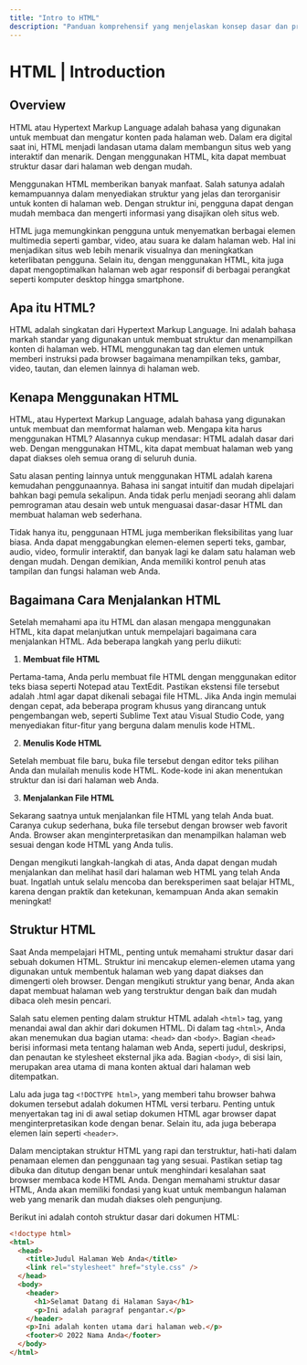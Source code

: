 ```yaml
---
title: "Intro to HTML"
description: "Panduan komprehensif yang menjelaskan konsep dasar dan prinsip HTML untuk membantu Anda memulai membuat situs web yang menarik."
---
```


# HTML | Introduction

## Overview

HTML atau Hypertext Markup Language adalah bahasa yang digunakan untuk membuat dan mengatur konten pada halaman web. Dalam era digital saat ini, HTML menjadi landasan utama dalam membangun situs web yang interaktif dan menarik. Dengan menggunakan HTML, kita dapat membuat struktur dasar dari halaman web dengan mudah.

Menggunakan HTML memberikan banyak manfaat. Salah satunya adalah kemampuannya dalam menyediakan struktur yang jelas dan terorganisir untuk konten di halaman web. Dengan struktur ini, pengguna dapat dengan mudah membaca dan mengerti informasi yang disajikan oleh situs web.

HTML juga memungkinkan pengguna untuk menyematkan berbagai elemen multimedia seperti gambar, video, atau suara ke dalam halaman web. Hal ini menjadikan situs web lebih menarik visualnya dan meningkatkan keterlibatan pengguna. Selain itu, dengan menggunakan HTML, kita juga dapat mengoptimalkan halaman web agar responsif di berbagai perangkat seperti komputer desktop hingga smartphone.

## Apa itu HTML?

HTML adalah singkatan dari Hypertext Markup Language. Ini adalah bahasa markah standar yang digunakan untuk membuat struktur dan menampilkan konten di halaman web. HTML menggunakan tag dan elemen untuk memberi instruksi pada browser bagaimana menampilkan teks, gambar, video, tautan, dan elemen lainnya di halaman web.

## Kenapa Menggunakan HTML

HTML, atau Hypertext Markup Language, adalah bahasa yang digunakan untuk membuat dan memformat halaman web. Mengapa kita harus menggunakan HTML? Alasannya cukup mendasar: HTML adalah dasar dari web. Dengan menggunakan HTML, kita dapat membuat halaman web yang dapat diakses oleh semua orang di seluruh dunia.

Satu alasan penting lainnya untuk menggunakan HTML adalah karena kemudahan penggunaannya. Bahasa ini sangat intuitif dan mudah dipelajari bahkan bagi pemula sekalipun. Anda tidak perlu menjadi seorang ahli dalam pemrograman atau desain web untuk menguasai dasar-dasar HTML dan membuat halaman web sederhana.

Tidak hanya itu, penggunaan HTML juga memberikan fleksibilitas yang luar biasa. Anda dapat menggabungkan elemen-elemen seperti teks, gambar, audio, video, formulir interaktif, dan banyak lagi ke dalam satu halaman web dengan mudah. Dengan demikian, Anda memiliki kontrol penuh atas tampilan dan fungsi halaman web Anda.

## Bagaimana Cara Menjalankan HTML

Setelah memahami apa itu HTML dan alasan mengapa menggunakan HTML, kita dapat melanjutkan untuk mempelajari bagaimana cara menjalankan HTML. Ada beberapa langkah yang perlu diikuti:

1. **Membuat file HTML**

Pertama-tama, Anda perlu membuat file HTML dengan menggunakan editor teks biasa seperti Notepad atau TextEdit. Pastikan ekstensi file tersebut adalah .html agar dapat dikenali sebagai file HTML.
Jika Anda ingin memulai dengan cepat, ada beberapa program khusus yang dirancang untuk pengembangan web, seperti Sublime Text atau Visual Studio Code, yang menyediakan fitur-fitur yang berguna dalam menulis kode HTML.

2. **Menulis Kode HTML**

Setelah membuat file baru, buka file tersebut dengan editor teks pilihan Anda dan mulailah menulis kode HTML. Kode-kode ini akan menentukan struktur dan isi dari halaman web Anda.

3. **Menjalankan File HTML**

Sekarang saatnya untuk menjalankan file HTML yang telah Anda buat. Caranya cukup sederhana, buka file tersebut dengan browser web favorit Anda. Browser akan menginterpretasikan dan menampilkan halaman web sesuai dengan kode HTML yang Anda tulis.

Dengan mengikuti langkah-langkah di atas, Anda dapat dengan mudah menjalankan dan melihat hasil dari halaman web HTML yang telah Anda buat. Ingatlah untuk selalu mencoba dan bereksperimen saat belajar HTML, karena dengan praktik dan ketekunan, kemampuan Anda akan semakin meningkat!

## Struktur HTML

Saat Anda mempelajari HTML, penting untuk memahami struktur dasar dari sebuah dokumen HTML. Struktur ini mencakup elemen-elemen utama yang digunakan untuk membentuk halaman web yang dapat diakses dan dimengerti oleh browser. Dengan mengikuti struktur yang benar, Anda akan dapat membuat halaman web yang terstruktur dengan baik dan mudah dibaca oleh mesin pencari.

Salah satu elemen penting dalam struktur HTML adalah `<html>` tag, yang menandai awal dan akhir dari dokumen HTML. Di dalam tag `<html>`, Anda akan menemukan dua bagian utama: `<head>` dan `<body>`. Bagian `<head>` berisi informasi meta tentang halaman web Anda, seperti judul, deskripsi, dan penautan ke stylesheet eksternal jika ada. Bagian `<body>`, di sisi lain, merupakan area utama di mana konten aktual dari halaman web ditempatkan.

Lalu ada juga tag `<!DOCTYPE html>`, yang memberi tahu browser bahwa dokumen tersebut adalah dokumen HTML versi terbaru. Penting untuk menyertakan tag ini di awal setiap dokumen HTML agar browser dapat menginterpretasikan kode dengan benar. Selain itu, ada juga beberapa elemen lain seperti `<header>`.

Dalam menciptakan struktur HTML yang rapi dan terstruktur, hati-hati dalam penamaan elemen dan penggunaan tag yang sesuai. Pastikan setiap tag dibuka dan ditutup dengan benar untuk menghindari kesalahan saat browser membaca kode HTML Anda. Dengan memahami struktur dasar HTML, Anda akan memiliki fondasi yang kuat untuk membangun halaman web yang menarik dan mudah diakses oleh pengunjung.

Berikut ini adalah contoh struktur dasar dari dokumen HTML:

```html
<!doctype html>
<html>
  <head>
    <title>Judul Halaman Web Anda</title>
    <link rel="stylesheet" href="style.css" />
  </head>
  <body>
    <header>
      <h1>Selamat Datang di Halaman Saya</h1>
      <p>Ini adalah paragraf pengantar.</p>
    </header>
    <p>Ini adalah konten utama dari halaman web.</p>
    <footer>© 2022 Nama Anda</footer>
  </body>
</html>
```
